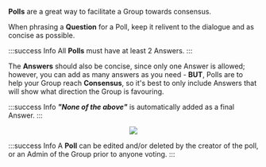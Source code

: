 
**Polls** are a great way to facilitate a Group towards consensus.

When phrasing a **Question** for a Poll, keep it relivent to the dialogue and as concise as possible.

:::success Info
All **Polls** must have at least 2 Answers.
:::

The **Answers** should also be concise, since only one Answer is allowed; however, you can add as many answers as you need - **BUT**, Polls are to help your Group reach **Consensus**, so it's best to only include Answers that will show what direction the Group is favouring.

:::success Info
**_"None of the above"_** is automatically added as a final Answer.
:::

<center>
	<img src={useBaseUrl('/img/global/addPolls.gif')} />
</center>

:::success Info
A **Poll** can be edited and/or deleted by the creator of the poll, or an Admin of the Group prior to anyone voting.
:::

